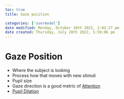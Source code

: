 ```yaml
---
toc: true
title: Gaze position

categories: ['usermodel']
date modified: Monday, October 10th 2022, 2:02:27 pm
date created: Thursday, July 28th 2022, 5:59:06 pm
---
```


# Gaze Position
- Where the subject is looking
- Process how that moves with new stimuli
- Pupil size
- Gaze direction is a good metric of [Attention](Attention.qmd)
- [Pupil Dilation](Pupil%20Dilation.qmd)



